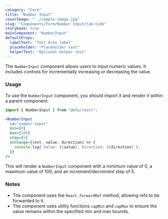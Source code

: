 ```yaml
---
category: "Core"
title: "Number Input"
coverImage: "../sample-image.jpg"
slug: "Components/Form/Number Input/tab:Code"
storybook: true
mainComponent: "NumberInput"
defaultProps:
  labelText: "Text Area label"
  placeholder: "Placeholder text"
  helperText: "Optional helper text"
---
```


The `NumberInput` component allows users to input numeric values. It includes controls for incrementally increasing or decreasing the value.

### Usage

To use the `NumberInput` component, you should import it and render it within a parent component:

```jsx
import { NumberInput } from "@wfp/react";
```

```jsx
<NumberInput
  id="number-input"
  min={0}
  max={100}
  step={5}
  onChange={(evt, value, direction) => {
    console.log(`Value: ${value}, Direction: ${direction}`);
  }}
/>
```

This will render a `NumberInput` component with a minimum value of 0, a maximum value of 100, and an increment/decrement step of 5.

### Notes

- The component uses the `React.forwardRef` method, allowing refs to be forwarded to it.
- The component uses utility functions `capMin` and `capMax` to ensure the value remains within the specified min and max bounds.
